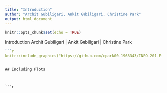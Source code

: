 ```yaml
---
title: "Introduction"
author: "Archit Gubiligari, Ankit Gubiligari, Christine Park"
output: html_document
---
```


```r
knitr::opts_chunk$set(echo = TRUE)
```
Introduction
Archit Gubiligari | Ankit Gubiligari | Christine Park



```r
```r
knitr::include_graphics("https://github.com/cpark00-1963343/INFO-201-Final-Deliverable-4709AB/blob/main/coronavirus-2.tmb-479v.jpg?raw=true")
```
```

## Including Plots



```r

```


